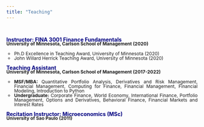 ```yaml
---
title: "Teaching"
---
```


<html>
  <head>
    <style type="text/css">
      .paper { 
        color: #000080;
        font-weight:bold;
        font-size:14px;
        line-height : 10px;
      }
      .link{ 
        color: #64c4ed;
        font-weight:bold;
        font-size:10px;
        line-height : 10px;
      }
      .desc { 
        font-size:12px;
        line-height : 12px;
        font-weight:bold;
      }
      .abstract { 
        font-style:italic;
        font-size:12px;
        line-height : 15px;
        text-align: justify;
        text-justify: inter-word;
      }
      ul.a {
        list-style-type: circle;
        font-size: 12px;
        line-height : 12px;
        text-align: justify;
        text-justify: inter-word;
      }
    </style>
  </head>
    <body>
      <br>
        <p>
          <span class="paper"> Instructor: FINA 3001 Finance Fundamentals </span> <br>
          <span class="desc"> University of Minnesota, Carlson School of Management (2020) </span> 
        <ul class= "a"> 
          <li> Ph.D Excellence in Teaching Award, University of Minnesota (2020) </li> 
          <li> John Willard Herrick Teaching Award, University of Minnesota (2020) </li>
        </ul>
      </p>
      <p>
        <span class="paper"> Teaching Assistant </span> <br>
        <span class="desc"> University of Minnesota, Carlson School of Management (2017-2022) </span> 
        <ul class= "a"> 
          <li> <strong> MSF/MBA: </strong> Quantitative Portfolio Analysis, Derivatives and Risk Management, Financial Management, Computing for Finance,               Financial Management, Financial Modeling, Introduction to Python </li>
          <li> <strong> Undergraduate: </strong> Corporate Finance, World Economy, International Finance, Portfolio Management, Options and Derivatives,                Behavioral Finance, Financial Markets and Interest Rates </li>
        </ul>
      </p>
      <p>
        <span class="paper"> Recitation Instructor: Microeconomics (MSc) </span> <br>
        <span class="desc"> University of Sao Paulo (2011) </span> 
      </p>
  </body>
</html>
